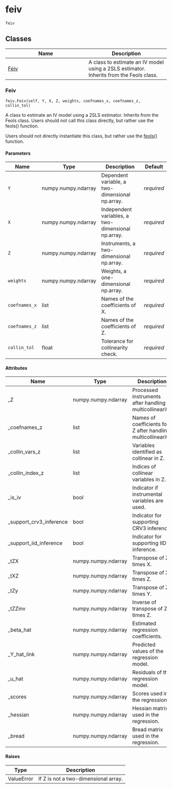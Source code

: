 # feiv { #pyfixest.feiv }

`feiv`



## Classes

| Name | Description |
| --- | --- |
| [Feiv](#pyfixest.feiv.Feiv) | A class to estimate an IV model using a 2SLS estimator. Inherits from the Feols class. |

### Feiv { #pyfixest.feiv.Feiv }

`feiv.Feiv(self, Y, X, Z, weights, coefnames_x, coefnames_z, collin_tol)`

A class to estimate an IV model using a 2SLS estimator. Inherits from the Feols class.
Users should not call this class directly, but rather use the feols() function.

Users should not directly instantiate this class, but rather use the [feols()](/docs/reference/estimation.feols.qmd) function.

#### Parameters

| Name          | Type                | Description                                        | Default    |
|---------------|---------------------|----------------------------------------------------|------------|
| `Y`           | numpy.numpy.ndarray | Dependent variable, a two-dimensional np.array.    | _required_ |
| `X`           | numpy.numpy.ndarray | Independent variables, a two-dimensional np.array. | _required_ |
| `Z`           | numpy.numpy.ndarray | Instruments, a two-dimensional np.array.           | _required_ |
| `weights`     | numpy.numpy.ndarray | Weights, a one-dimensional np.array.               | _required_ |
| `coefnames_x` | list                | Names of the coefficients of X.                    | _required_ |
| `coefnames_z` | list                | Names of the coefficients of Z.                    | _required_ |
| `collin_tol`  | float               | Tolerance for collinearity check.                  | _required_ |

#### Attributes

| Name                    | Type                | Description                                                   |
|-------------------------|---------------------|---------------------------------------------------------------|
| _Z                      | numpy.numpy.ndarray | Processed instruments after handling multicollinearity.       |
| _coefnames_z            | list                | Names of coefficients for Z after handling multicollinearity. |
| _collin_vars_z          | list                | Variables identified as collinear in Z.                       |
| _collin_index_z         | list                | Indices of collinear variables in Z.                          |
| _is_iv                  | bool                | Indicator if instrumental variables are used.                 |
| _support_crv3_inference | bool                | Indicator for supporting CRV3 inference.                      |
| _support_iid_inference  | bool                | Indicator for supporting IID inference.                       |
| _tZX                    | numpy.numpy.ndarray | Transpose of Z times X.                                       |
| _tXZ                    | numpy.numpy.ndarray | Transpose of X times Z.                                       |
| _tZy                    | numpy.numpy.ndarray | Transpose of Z times Y.                                       |
| _tZZinv                 | numpy.numpy.ndarray | Inverse of transpose of Z times Z.                            |
| _beta_hat               | numpy.numpy.ndarray | Estimated regression coefficients.                            |
| _Y_hat_link             | numpy.numpy.ndarray | Predicted values of the regression model.                     |
| _u_hat                  | numpy.numpy.ndarray | Residuals of the regression model.                            |
| _scores                 | numpy.numpy.ndarray | Scores used in the regression.                                |
| _hessian                | numpy.numpy.ndarray | Hessian matrix used in the regression.                        |
| _bread                  | numpy.numpy.ndarray | Bread matrix used in the regression.                          |

#### Raises

| Type       | Description                          |
|------------|--------------------------------------|
| ValueError | If Z is not a two-dimensional array. |